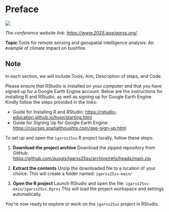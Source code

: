 # Preface {.unnumbered}

![](./figures/igarss25.png){fig-alt="IEEE IGARSS 2025" fig-align="left"}

*The conference website link: <https://www.2025.ieeeigarss.org/>.*

**Topic**:Tools for remote sensing and geospatial intelligence analysis: An example of climate impact on bushfire.

::: {.callout-note}
## Note
In each section, we will include Tools, Aim, Description of steps, and Code.

Please ensure that RStudio is installed on your computer and that you have signed up for a Google Earth Engine account. Below are the instructions for installing R and RStudio, as well as signing up for Google Earth Engine. Kindly follow the steps provided in the links:

- Guide for Installing R and RStudio:
<https://rstudio-education.github.io/hopr/starting.html>
- Guide for Signing Up for Google Earth Engine:
<https://courses.spatialthoughts.com/gee-sign-up.html>

To set up and open the `igarss25ss` R project locally, follow these steps:

1. **Download the project archive**
   Download the zipped repository from GitHub:
   [https://github.com/ausgis/igarss25ss/archive/refs/heads/main.zip](https://github.com/ausgis/igarss25ss/archive/refs/heads/main.zip)

2. **Extract the contents**
   Unzip the downloaded file to a location of your choice. This will create a folder named:
   `igarss25ss-main/`

3. **Open the R project**
   Launch RStudio and open the file:
   `igarss25ss-main/igarss25ss.Rproj`
   This will load the project workspace and settings automatically.

You're now ready to explore or work on the `igarss25ss` project in RStudio.
:::
